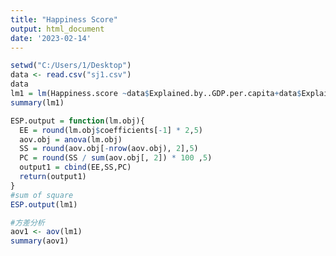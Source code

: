 ---
title: "Happiness Score"
output: html_document
date: '2023-02-14'
---
```{r}
setwd("C:/Users/1/Desktop")
data <- read.csv("sj1.csv")
data
lm1 = lm(Happiness.score ~data$Explained.by..GDP.per.capita+data$Explained.by..Social.support+data$Explained.by..Healthy.life.expectancy+data$Explained.by..Freedom.to.make.life.choices+data$Explained.by..Generosity+data$Explained.by..Perceptions.of.corruption,data)
summary(lm1)
```
```{r}
ESP.output = function(lm.obj){
  EE = round(lm.obj$coefficients[-1] * 2,5)
  aov.obj = anova(lm.obj)
  SS = round(aov.obj[-nrow(aov.obj), 2],5)
  PC = round(SS / sum(aov.obj[, 2]) * 100 ,5)
  output1 = cbind(EE,SS,PC)
  return(output1)
}
#sum of square
ESP.output(lm1)
```
```{r}
#方差分析
aov1 <- aov(lm1)
summary(aov1)

```


